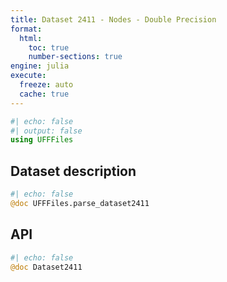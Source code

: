 ```yaml
---
title: Dataset 2411 - Nodes - Double Precision
format:
  html:
    toc: true
    number-sections: true
engine: julia
execute:
  freeze: auto
  cache: true
---
```


```julia
#| echo: false
#| output: false
using UFFFiles
```

## Dataset description

```julia
#| echo: false
@doc UFFFiles.parse_dataset2411
```

## API

::: {.api}
```julia
#| echo: false
@doc Dataset2411
```
:::

